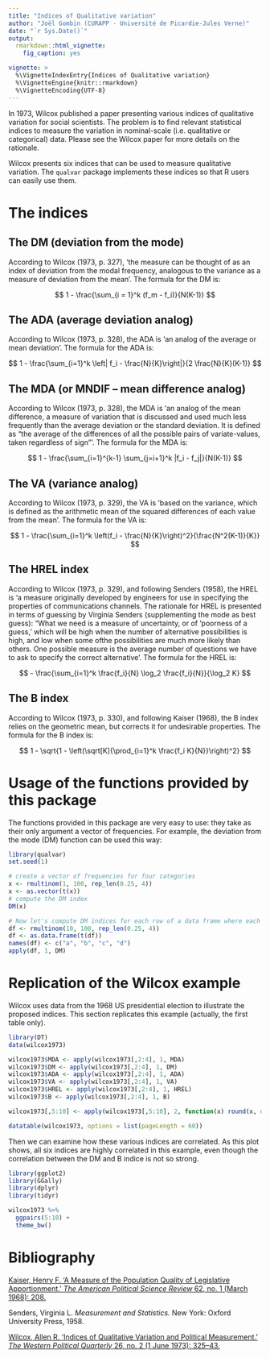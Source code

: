 ```yaml
---
title: "Indices of Qualitative variation"
author: "Joël Gombin (CURAPP - Université de Picardie-Jules Verne)"
date: "`r Sys.Date()`"
output: 
  rmarkdown::html_vignette:
    fig_caption: yes

vignette: >
  %\VignetteIndexEntry{Indices of Qualitative variation}
  %\VignetteEngine{knitr::rmarkdown}
  %\VignetteEncoding{UTF-8}
---
```


In 1973, Wilcox published a paper presenting various indices of qualitative variation for social scientists. The problem is to find relevant statistical indices to measure the variation in nominal-scale (i.e. qualitative or categorical) data. Please see the Wilcox paper for more details on the rationale.

Wilcox presents six indices that can be used to measure qualitative variation. The `qualvar` package implements these indices so that R users can easily use them.

# The indices

## The DM (deviation from the mode)

According to Wilcox (1973, p. 327), 'the measure can be thought of as an index of deviation from the modal frequency, analogous to the variance as a measure of deviation from the mean'. The formula for the DM is:

$$ 1 - \frac{\sum_{i = 1}^k (f_m - f_i)}{N(K-1)} $$

## The ADA (average deviation analog)

According to Wilcox (1973, p. 328), the ADA is 'an analog of the average or
mean deviation'. The formula for the ADA is:

$$ 1 - \frac{\sum_{i=1}^k \left| f_i - \frac{N}{K}\right|}{2 \frac{N}{K}(K-1)} $$

## The MDA (or MNDIF -- mean difference analog)

According to Wilcox (1973, p. 328), the MDA is 'an analog of the mean
difference, a measure of variation that is discussed and used much less
frequently than the average deviation or the standard deviation. It is
defined as "the average of the differences of all the possible pairs of
variate-values, taken regardless of sign"'. The formula for the MDA is:

$$ 1 - \frac{\sum_{i=1}^{k-1} \sum_{j=i+1}^k |f_i - f_j|}{N(K-1)} $$

## The VA (variance analog)

According to Wilcox (1973, p. 329), the VA is 'based on the variance, which
is defined as the arithmetic mean of the squared differences of each value
from the mean'. The formula for the VA is:

$$ 1 - \frac{\sum_{i=1}^k \left(f_i - \frac{N}{K}\right)^2}{\frac{N^2(K-1)}{K}} $$

## The HREL index

According to Wilcox (1973, p. 329), and following Senders (1958), the HREL is 'a measure originally developed by engineers for use in specifying the properties of communications channels. The rationale for HREL is presented in terms of guessing by Virginia Senders (supplementing the mode as best guess): "What we need is a measure of uncertainty, or of 'poorness of a guess,' which will be high when the number of alternative possibilities is high, and low when some ofthe possibilities are much more likely than others. One possible measure is the average number of questions we have to ask to specify the correct alternative'. The formula for the HREL is:

$$ - \frac{\sum_{i=1}^k \frac{f_i}{N} \log_2 \frac{f_i}{N}}{\log_2 K} $$

## The B index

According to Wilcox (1973, p. 330), and following Kaiser (1968), the B index
relies on the geometric mean, but corrects it for undesirable properties. The formula for the B index is:

$$ 1 - \sqrt{1 - \left(\sqrt[K]{\prod_{i=1}^k \frac{f_i K}{N}}\right)^2} $$

# Usage of the functions provided by this package

The functions provided in this package are very easy to use: they take as their only argument a vector of frequencies. For example, the deviation from the mode (DM) function can be used this way:

```r
library(qualvar)
set.seed(1)

# create a vector of frequencies for four categories
x <- rmultinom(1, 100, rep_len(0.25, 4))
x <- as.vector(t(x))
# compute the DM index
DM(x)

# Now let's compute DM indices for each row of a data frame where each column represents a category
df <- rmultinom(10, 100, rep_len(0.25, 4))
df <- as.data.frame(t(df))
names(df) <- c("a", "b", "c", "d")
apply(df, 1, DM)
```


# Replication of the Wilcox example

Wilcox uses data from the 1968 US presidential election to illustrate the proposed indices. This section replicates this example (actually, the first table only). 

```r
library(DT)
data(wilcox1973)

wilcox1973$MDA <- apply(wilcox1973[,2:4], 1, MDA)
wilcox1973$DM <- apply(wilcox1973[,2:4], 1, DM)
wilcox1973$ADA <- apply(wilcox1973[,2:4], 1, ADA)
wilcox1973$VA <- apply(wilcox1973[,2:4], 1, VA)
wilcox1973$HREL <- apply(wilcox1973[,2:4], 1, HREL)
wilcox1973$B <- apply(wilcox1973[,2:4], 1, B)

wilcox1973[,5:10] <- apply(wilcox1973[,5:10], 2, function(x) round(x, digits = 3))

datatable(wilcox1973, options = list(pageLength = 60))

```

Then we can examine how these various indices are correlated. As this plot shows, all six indices are highly correlated in this example, even though the correlation between the DM and B indice is not so strong. 

```r
library(ggplot2)
library(GGally)
library(dplyr)
library(tidyr)

wilcox1973 %>%
  ggpairs(5:10) +
  theme_bw()

```



# Bibliography

[Kaiser, Henry F. ‘A Measure of the Population Quality of Legislative Apportionment.’ *The American Political Science Review* 62, no. 1 (March 1968): 208.](http://doi.org/10.2307/1953335)

Senders, Virginia L. *Measurement and Statistics.* New York: Oxford University Press, 1958.

[Wilcox, Allen R. ‘Indices of Qualitative Variation and Political Measurement.’ *The Western Political Quarterly* 26, no. 2 (1 June 1973): 325–43.](http://doi.org/10.2307/446831)

